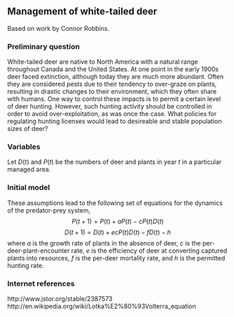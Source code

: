 ## Management of white-tailed deer

Based on work by Connor Robbins.

### Preliminary question

White-tailed deer are native to North America with a natural range throughout Canada and the United States.  At one point in the early 1900s deer faced extinction, although today they are much more abundant.  Often they are considered pests due to their tendency to over-graze on plants, resulting in drastic changes to their environment, which they often share with humans.  One way to control these impacts is to permit a certain level of deer hunting. However, such hunting activity should be controlled in order to avoid over-exploitation, as was once the case.  What policies for regulating hunting licenses would lead to desireable and stable population sizes of deer?

### Variables

Let $D(t)$ and $P(t)$ be the numbers of deer and plants in year $t$ in a particular managed area.

### Initial model

These assumptions lead to the following set of equations for the dynamics of the predator-prey system,
$$ P(t + 1) = P(t) + aP(t) - cP(t)D(t) $$
$$ D(t + 1) = D(t) + ecP(t)D(t) - fD(t) - h $$
where $a$ is the growth rate of plants in the absence of deer, $c$ is the per-deer-plant-encounter rate, $e$ is the efficiency of deer at converting captured plants into resources, $f$ is the per-deer mortality rate, and $h$ is the permitted hunting rate.

### Internet references

http://www.jstor.org/stable/2387573
http://en.wikipedia.org/wiki/Lotka%E2%80%93Volterra_equation
